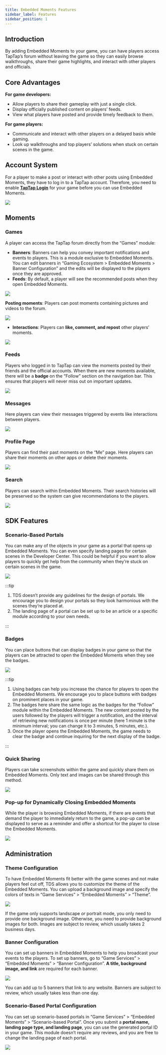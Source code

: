 ```yaml
---
title: Embedded Moments Features
sidebar_label: Features
sidebar_position: 1
---
```


## Introduction

By adding Embedded Moments to your game, you can have players access TapTap’s forum without leaving the game so they can easily browse walkthroughs, share their game highlights, and interact with other players and officials.

## Core Advantages

**For game developers:**

- Allow players to share their gameplay with just a single click.
- Display officially published content on players’ feeds.
- View what players have posted and provide timely feedback to them.

**For game players:**

- Communicate and interact with other players on a delayed basis while gaming.
- Look up walkthroughs and top players’ solutions when stuck on certain scenes in the game.

## Account System

For a player to make a post or interact with other posts using Embedded Moments, they have to log in to a TapTap account. Therefore, you need to enable **[TapTap Login](/v3/sdk/taptap-login/features/)** for your game before you can use Embedded Moments.

![](https://capacity-files.lcfile.com/8C2DjigrigAz03drPAO3U49BcntTMhNz/login.png)

## Moments

### Games

A player can access the TapTap forum directly from the “Games” module:

- **Banners**: Banners can help you convey important notifications and events to players. This is a module exclusive to Embedded Moments. You can edit banners in “Gaming Ecosystem > Embedded Moments > Banner Configuration” and the edits will be displayed to the players once they are approved.
- **Feeds**: By default, a player will see the recommended posts when they open Embedded Moments.

![](https://capacity-files.lcfile.com/vLkyj72lfbsuh1sv7fQOsrNFrsSEHJvp/Games.png)

**Posting moments**: Players can post moments containing pictures and videos to the forum.

![](https://capacity-files.lcfile.com/E9WodoFbRgquQaGG9rML5V4K9eUwYSqq/take_post.png)

- **Interactions**: Players can **like, comment, and repost** other players’ moments.

![](https://capacity-files.lcfile.com/NFiIX2c86mODiRJeLEk5Qw9F0zimdzPD/reply.png)

### Feeds

Players who logged in to TapTap can view the moments posted by their friends and the official accounts. When there are new moments available, there will be a **badge** on the “Follow” section on the navigation bar. This ensures that players will never miss out on important updates.

![](https://capacity-files.lcfile.com/dY9bMBXUxolz6FL3fDO9cggQ1cFo7tjN/Following.png)

### Messages

Here players can view their messages triggered by events like interactions between players.

![](https://capacity-files.lcfile.com/Uym4pMC7RV09OKcYdXRuFBdmJqhyAz3k/Notification.png)

### Profile Page

Players can find their past moments on the “Me” page. Here players can share their moments on other apps or delete their moments.

![](https://capacity-files.lcfile.com/fACDedkGs1dbMAgFr2jyVU7w0k4fWCik/Me-global.png)

### Search

Players can search within Embedded Moments. Their search histories will be preserved so the system can give recommendations to the players.

![](https://capacity-files.lcfile.com/1NB8Gzr77x8Xiybw6qd7EF8WaWOUuUiz/search.png)

## SDK Features

### Scenario-Based Portals

You can make any of the objects in your game as a portal that opens up Embedded Moments. You can even specify landing pages for certain scenes in the Developer Center. This could be helpful if you want to allow players to quickly get help from the community when they’re stuck on certain scenes in the game.

![](https://capacity-files.lcfile.com/ofMVqjfGnTpyvuYmesid6JdraU6pHIHX/FlashPartyHeroGuide.png)

:::tip

1. TDS doesn’t provide any guidelines for the design of portals. We encourage you to design your portals so they look harmonious with the scenes they’re placed at.
2. The landing page of a portal can be set up to be an article or a specific module according to your own needs.

:::

### Badges

You can place buttons that can display badges in your game so that the players can be attracted to open the Embedded Moments when they see the badges.

![](https://capacity-files.lcfile.com/ppMOzFxF2KRvfSbpt4bhPzfxuRUwGl51/Badges.png)

:::tip

1. Using badges can help you increase the chance for players to open the Embedded Moments. We encourage you to place buttons with badges on prominent places in your game.
2. The badges here share the same logic as the badges for the “Follow” module within the Embedded Moments. The new content posted by the users followed by the players will trigger a notification, and the interval of retrieving new notifications is once per minute (here 1 minute is the minimum interval; you can change it to 3 minutes, 5 minutes, etc.).
3. Once the player opens the Embedded Moments, the game needs to clear the badge and continue inquiring for the next display of the badge.

:::

### Quick Sharing

Players can take screenshots within the game and quickly share them on Embedded Moments. Only text and images can be shared through this method.

![](https://capacity-files.lcfile.com/qQu2WSd7lft6N2Ga62MKhbEkMkU9JhXK/share_data.gif)

### Pop-up for Dynamically Closing Embedded Moments

While the player is browsing Embedded Moments, if there are events that demand the player to immediately return to the game, a pop-up can be displayed to serve as a reminder and offer a shortcut for the player to close the Embedded Moments.

![](https://capacity-files.lcfile.com/hBYaymebMR3iwSdFig6W53Gm2LHwzf6h/ClosingEmbeddedMoments.png)

## Administration

### Theme Configuration

To have Embedded Moments fit better with the game scenes and not make players feel cut off, TDS allows you to customize the theme of the Embedded Moments. You can upload a background image and specify the colors of texts in “Game Services” > “Embedded Moments” > “Theme”.

![](https://capacity-files.lcfile.com/cKlYPD05CODMXMbG6ygmxPhPpiHBGVeE/ThemeConfiguration.png)

If the game only supports landscape _or_ portrait mode, you only need to provide one background image. Otherwise, you need to provide background images for both.
Images are subject to review, which usually takes 2 business days.

### Banner Configuration

You can set up banners in Embedded Moments to help you broadcast your events to the players. To set up banners, go to “Game Services” > “Embedded Moments” > “Banner Configuration”. **A title, background image, and link** are required for each banner.

![](https://capacity-files.lcfile.com/uMGtukhn1wQQmLmJ0icNK6eJALcW7Yae/BannerConfiguration.png)

You can add up to 5 banners that link to any website.
Banners are subject to review, which usually takes less than one day.

### Scenario-Based Portal Configuration

You can set up scenario-based portals in “Game Services” > “Embedded Moments” > “Scenario-based Portal”. Once you submit a **portal name, landing page type, and landing page**, you can use the generated portal ID in your game. This module doesn’t require any reviews, and you are free to change the landing page of each portal.

![](https://capacity-files.lcfile.com/VATMXxjDD1U1OihW705a7BpuQgFfL1b4/Scenario-BasedPortalConfiguration.png)
